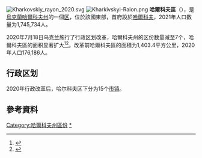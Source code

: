 {{NoteTA
|G1=Unit
|G2=地名
}}
[[File:Kharkovskiy_rayon_2020.svg|thumb]]
[[Image:Kharkivskyi-Raion.png|thumb]]
'''哈爾科夫區'''（{{lang-uk|Харківський район}}），是[[烏克蘭|烏克蘭]][[哈爾科夫州|哈爾科夫州]]的一個[[区_(乌克兰)|区]]，位於該國東部，首府設於[[哈爾科夫|哈爾科夫]]，2021年人口数量为1,745,734人。

2020年7月18日乌克兰施行了行政区划改革，哈爾科夫州的区份数量减至7个，哈爾科夫區的面积显著扩大<ref>{{Cite news |date=2020-07-18 |script-title=uk:Про утворення та ліквідацію районів. Постанова Верховної Ради України № 807-ІХ. |language=uk |url=http://www.golos.com.ua/article/333466 |access-date=2020-10-03 |work=Голос України |archive-date=2021-07-09 |archive-url=https://web.archive.org/web/20210709121303/http://www.golos.com.ua/article/333466 }}</ref><ref name="2020_reform_maps">{{Cite web |date=2020-07-17 |script-title=uk:Нові райони: карти + склад |url=https://www.minregion.gov.ua/press/news/novi-rajony-karty-sklad/ |access-date=2022-04-15 |language=uk |website=Міністерство розвитку громад та територій України |archive-date=2022-02-25 |archive-url=https://web.archive.org/web/20220225102502/https://www.minregion.gov.ua/press/news/novi-rajony-karty-sklad/ }}</ref>。改革前哈爾科夫區的面積为1,403.4平方公里，2020年人口176,186人。

== 行政区划 ==
2020年行政改革后，哈尔科夫区下分为15个[[烏克蘭市鎮|市镇]]。

==參考資料==
{{Reflist}}

{{Kharkiv-geo-stub}}

{{DEFAULTSORT:Харківський район}}
[[Category:哈爾科夫州區份|Category:哈爾科夫州區份]]
[[Category:哈爾科夫區|*]]
